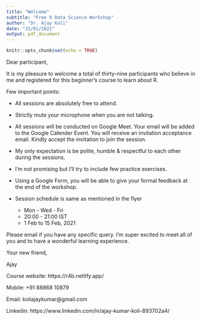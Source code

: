 ```yaml
---
title: "Welcome"
subtitle: "Free R Data Science Workshop"
author: "Dr. Ajay Koli"
date: "31/01/2021"
output: pdf_document
---
```


```r
knitr::opts_chunk$set(echo = TRUE)
```

Dear participant,

\vspace{10mm}

It is my pleasure to welcome a total of thirty-nine participants who believe in me and registered for this beginner's course to learn about R.

Few important points:

- All sessions are absolutely free to attend.

- Strictly mute your microphone when you are not talking.

- All sessions will be conducted on Google Meet. Your email will be added to the Google Calender Event. You will receive an invitation acceptance email. Kindly accept the invitation to join the session.

- My only expectation is be polite, humble & respectful to each other during the sessions.

- I'm not promising but I'll try to include few practice exercises.

- Using a Google Form, you will be able to give your formal feedback at the end of the workshop.

- Session schedule is same as mentioned in the flyer

    - Mon - Wed - Fri
    - 20:00 - 21:00 IST
    - 1 Feb to 15 Feb, 2021

Please email if you have any specific query. I'm super excited to meet all of you and to have a wonderful learning experience. 

\vspace{15mm}

Your new friend,

Ajay  

Course website: https://r4b.netlify.app/  

Mobile: +91 88868 10879

Email: koliajaykumar@gmail.com

Linkedin: https://www.linkedin.com/in/ajay-kumar-koli-893702a4/
